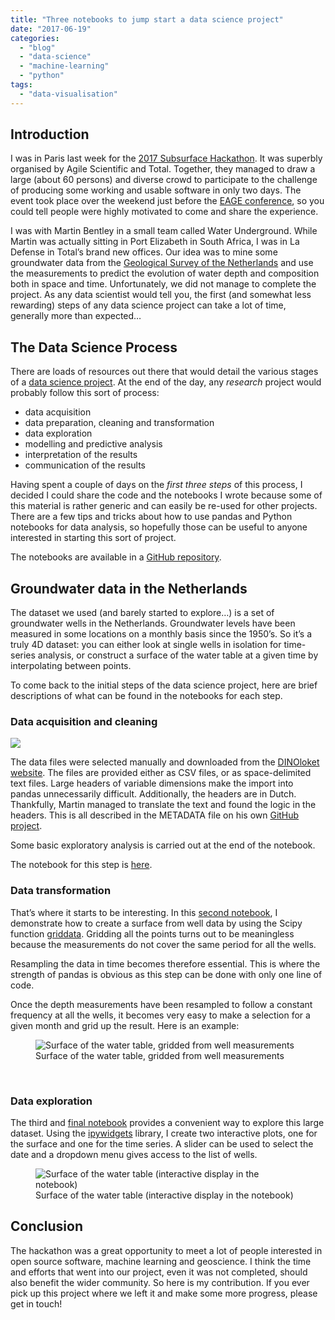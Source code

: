 ```yaml
---
title: "Three notebooks to jump start a data science project"
date: "2017-06-19"
categories: 
  - "blog"
  - "data-science"
  - "machine-learning"
  - "python"
tags: 
  - "data-visualisation"
---
```


## Introduction

I was in Paris last week for the [2017 Subsurface Hackathon](https://agilescientific.com/blog/2017/6/13/le-grand-hack). It was superbly organised by Agile Scientific and Total. Together, they managed to draw a large (about 60 persons) and diverse crowd to participate to the challenge of producing some working and usable software in only two days. The event took place over the weekend just before the [EAGE conference](http://events.eage.org/en/2017/79th-eage-conference-and-exhibition-2017), so you could tell people were highly motivated to come and share the experience.

I was with Martin Bentley in a small team called Water Underground. While Martin was actually sitting in Port Elizabeth in South Africa, I was in La Defense in Total's brand new offices. Our idea was to mine some groundwater data from the [Geological Survey of the Netherlands](https://www.tno.nl/en/focus-areas/energy/geological-survey-of-the-netherlands/) and use the measurements to predict the evolution of water depth and composition both in space and time. Unfortunately, we did not manage to complete the project. As any data scientist would tell you, the first (and somewhat less rewarding) steps of any data science project can take a lot of time, generally more than expected...

## The Data Science Process

There are loads of resources out there that would detail the various stages of a [data science project](http://www.kdnuggets.com/2016/03/data-science-process.html). At the end of the day, any _research_ project would probably follow this sort of process:

- data acquisition
- data preparation, cleaning and transformation
- data exploration
- modelling and predictive analysis
- interpretation of the results
- communication of the results

Having spent a couple of days on the _first three steps_ of this process, I decided I could share the code and the notebooks I wrote because some of this material is rather generic and can easily be re-used for other projects. There are a few tips and tricks about how to use pandas and Python notebooks for data analysis, so hopefully those can be useful to anyone interested in starting this sort of project.

The notebooks are available in a [GitHub repository](https://github.com/jobar8/subsurface_hackathon_2017).

## Groundwater data in the Netherlands

The dataset we used (and barely started to explore...) is a set of groundwater wells in the Netherlands. Groundwater levels have been measured in some locations on a monthly basis since the 1950's. So it's a truly 4D dataset: you can either look at single wells in isolation for time-series analysis, or construct a surface of the water table at a given time by interpolating between points.

To come back to the initial steps of the data science project, here are brief descriptions of what can be found in the notebooks for each step.

### Data acquisition and cleaning

![](images/dinoloket.png)

The data files were selected manually and downloaded from the [DINOloket website](https://www.dinoloket.nl/en). The files are provided either as CSV files, or as space-delimited text files. Large headers of variable dimensions make the import into pandas unnecessarily difficult. Additionally, the headers are in Dutch. Thankfully, Martin managed to translate the text and found the logic in the headers. This is all described in the METADATA file on his own [GitHub project](https://github.com/mtb-za/eage-hackathon-2017).

Some basic exploratory analysis is carried out at the end of the notebook.

The notebook for this step is [here](https://github.com/jobar8/subsurface_hackathon_2017/blob/master/notebooks/1.%20Levels%20data%20loading.ipynb).


### Data transformation

That's where it starts to be interesting. In this [second notebook](https://github.com/jobar8/subsurface_hackathon_2017/blob/master/notebooks/2.%20Create%20surfaces%20from%20data%20points.ipynb), I demonstrate how to create a surface from well data by using the Scipy function [griddata](https://docs.scipy.org/doc/scipy/reference/generated/scipy.interpolate.griddata.html#scipy.interpolate.griddata). Gridding all the points turns out to be meaningless because the measurements do not cover the same period for all the wells.

Resampling the data in time becomes therefore essential. This is where the strength of pandas is obvious as this step can be done with only one line of code.

Once the depth measurements have been resampled to follow a constant frequency at all the wells, it becomes very easy to make a selection for a given month and grid up the result. Here is an example:

![Surface of the water table, gridded from well measurements](images/water_table_surface_july_1996.png)

 

### Data exploration

The third and [final notebook](https://github.com/jobar8/subsurface_hackathon_2017/blob/master/notebooks/3.%20Interactive%20plots%20with%20ipywidgets.ipynb) provides a convenient way to explore this large dataset. Using the [ipywidgets](https://ipywidgets.readthedocs.io/en/latest/index.html) library, I create two interactive plots, one for the surface and one for the time series. A slider can be used to select the date and a dropdown menu gives access to the list of wells.

![Surface of the water table (interactive display in the notebook)](images/water_table_surface_march_1974.png)


## Conclusion

The hackathon was a great opportunity to meet a lot of people interested in open source software, machine learning and geoscience. I think the time and efforts that went into our project, even it was not completed, should also benefit the wider community. So here is my contribution. If you ever pick up this project where we left it and make some more progress, please get in touch!
